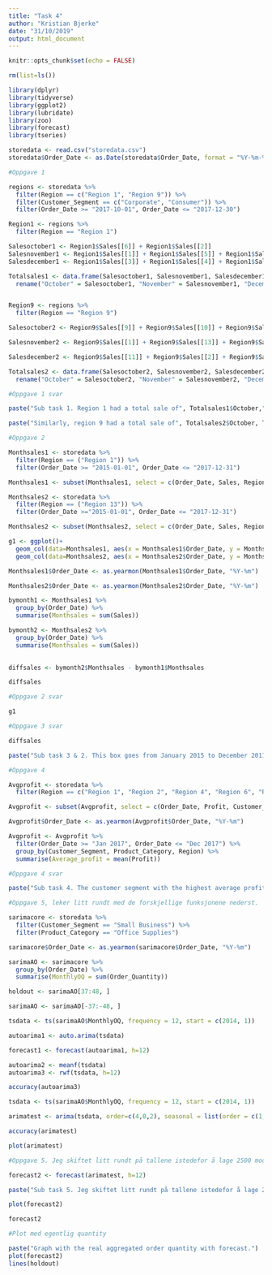 ```yaml
---
title: "Task 4"
author: "Kristian Bjerke"
date: "31/10/2019"
output: html_document
---
```


```r
knitr::opts_chunk$set(echo = FALSE)
```

```r
rm(list=ls())
```

```r
library(dplyr)
library(tidyverse)
library(ggplot2)
library(lubridate)
library(zoo)
library(forecast)
library(tseries)

```

```r
storedata <- read.csv("storedata.csv")
storedata$Order_Date <- as.Date(storedata$Order_Date, format = "%Y-%m-%d")
```

```r

#Oppgave 1

regions <- storedata %>%
  filter(Region == c("Region 1", "Region 9")) %>%
  filter(Customer_Segment == c("Corporate", "Consumer")) %>%
  filter(Order_Date >= "2017-10-01", Order_Date <= "2017-12-30")

Region1 <- regions %>%
  filter(Region == "Region 1")

Salesoctober1 <- Region1$Sales[[6]] + Region1$Sales[[2]]
Salesnovember1 <- Region1$Sales[[1]] + Region1$Sales[[5]] + Region1$Sales[[8]]
Salesdecember1 <- Region1$Sales[[3]] + Region1$Sales[[4]] + Region1$Sales[[7]]

Totalsales1 <- data.frame(Salesoctober1, Salesnovember1, Salesdecember1) %>%
  rename("October" = Salesoctober1, "November" = Salesnovember1, "December" = Salesdecember1)


Region9 <- regions %>%
  filter(Region == "Region 9")

Salesoctober2 <- Region9$Sales[[9]] + Region9$Sales[[10]] + Region9$Sales[[4]] + Region9$Sales[[7]] + Region9$Sales[[5]] + Region9$Sales[[12]] + Region9$Sales[[3]]

Salesnovember2 <- Region9$Sales[[1]] + Region9$Sales[[13]] + Region9$Sales[[8]]

Salesdecember2 <- Region9$Sales[[11]] + Region9$Sales[[2]] + Region9$Sales[[6]]

Totalsales2 <- data.frame(Salesoctober2, Salesnovember2, Salesdecember2) %>%
  rename("October" = Salesoctober2, "November" = Salesnovember2, "December" = Salesdecember2)

```

```r
#Oppgave 1 svar

paste("Sub task 1. Region 1 had a total sale of", Totalsales1$October,"in October.", Totalsales1$November,"in November, and", Totalsales1$December,"for December.")

paste("Similarly, region 9 had a total sale of", Totalsales2$October, Totalsales2$November, Totalsales2$December,"in October, November and December respectively.")

```

```r
#Oppgave 2

Monthsales1 <- storedata %>%
  filter(Region == ("Region 1")) %>%
  filter(Order_Date >= "2015-01-01", Order_Date <= "2017-12-31")

Monthsales1 <- subset(Monthsales1, select = c(Order_Date, Sales, Region))

Monthsales2 <- storedata %>%
  filter(Region == ("Region 13")) %>%
  filter(Order_Date >="2015-01-01", Order_Date <= "2017-12-31")

Monthsales2 <- subset(Monthsales2, select = c(Order_Date, Sales, Region))

g1 <- ggplot()+
  geom_col(data=Monthsales1, aes(x = Monthsales1$Order_Date, y = Monthsales1$Sales, color = Monthsales1$Region)) +
  geom_col(data=Monthsales2, aes(x = Monthsales2$Order_Date, y = Monthsales2$Sales, color = Monthsales2$Region))

Monthsales1$Order_Date <- as.yearmon(Monthsales1$Order_Date, "%Y-%m")

Monthsales2$Order_Date <- as.yearmon(Monthsales2$Order_Date, "%Y-%m")

bymonth1 <- Monthsales1 %>%
  group_by(Order_Date) %>%
  summarise(Monthsales = sum(Sales))

bymonth2 <- Monthsales2 %>%
  group_by(Order_Date) %>%
  summarise(Monthsales = sum(Sales))
 

diffsales <- bymonth2$Monthsales - bymonth1$Monthsales

diffsales


```

```r
#Oppgave 2 svar

g1


```

```r
#Oppgave 3 svar

diffsales

paste("Sub task 3 & 2. This box goes from January 2015 to December 2017. All numbers that are positive indicate that Region 13 had more sales than Region 1. You can also see clearly on the graph when this happens.")
```

```r
#Oppgave 4

Avgprofit <- storedata %>%
  filter(Region == c("Region 1", "Region 2", "Region 4", "Region 6", "Region 7", "Region 9", "Region 10", "Region 11", "Region 12", "Region 13"))

Avgprofit <- subset(Avgprofit, select = c(Order_Date, Profit, Customer_Segment, Product_Category, Region)) 

Avgprofit$Order_Date <- as.yearmon(Avgprofit$Order_Date, "%Y-%m")

Avgprofit <- Avgprofit %>%
  filter(Order_Date >= "Jan 2017", Order_Date <= "Dec 2017") %>%
  group_by(Customer_Segment, Product_Category, Region) %>%
  summarise(Average_profit = mean(Profit))

```

```r
#Oppgave 4 svar

paste("Sub task 4. The customer segment with the highest average profit is", Avgprofit$Customer_Segment[49], "With an avgprofit of", Avgprofit$Average_profit[49], "from;", Avgprofit$Region[49])

```

```r
#Oppgave 5, leker litt rundt med de forskjellige funksjonene nederst.

sarimacore <- storedata %>%
  filter(Customer_Segment == "Small Business") %>%
  filter(Product_Category == "Office Supplies")

sarimacore$Order_Date <- as.yearmon(sarimacore$Order_Date, "%Y-%m")

sarimaAO <- sarimacore %>%
  group_by(Order_Date) %>%
  summarise(MonthlyOQ = sum(Order_Quantity))

holdout <- sarimaAO[37:48, ]

sarimaAO <- sarimaAO[-37:-48, ]

tsdata <- ts(sarimaAO$MonthlyOQ, frequency = 12, start = c(2014, 1))

autoarima1 <- auto.arima(tsdata)

forecast1 <- forecast(autoarima1, h=12)

autoarima2 <- meanf(tsdata)
autoarima3 <- rwf(tsdata, h=12)

accuracy(autoarima3)


```

```r
tsdata <- ts(sarimaAO$MonthlyOQ, frequency = 12, start = c(2014, 1))

arimatest <- arima(tsdata, order=c(4,0,2), seasonal = list(order = c(1,0,3)))

accuracy(arimatest)

plot(arimatest)
```

```r
#Oppgave 5. Jeg skiftet litt rundt på tallene istedefor å lage 2500 modeller, da dette kommer til å ødelegge pcen min. Jeg har testet tallene litt, og fant den orderen som har minst RMSE, som er 63.78955 

forecast2 <- forecast(arimatest, h=12)

paste("Sub task 5. Jeg skiftet litt rundt på tallene istedefor å lage 2500 modeller, da dette kommer til å ødelegge pcen min. Jeg har testet tallene litt, og fant den orderen som har minst RMSE, som er 63.78955 ")

plot(forecast2)

forecast2

```

```r
#Plot med egentlig quantity

paste("Graph with the real aggregated order quantity with forecast.")
plot(forecast2)
lines(holdout)
```


